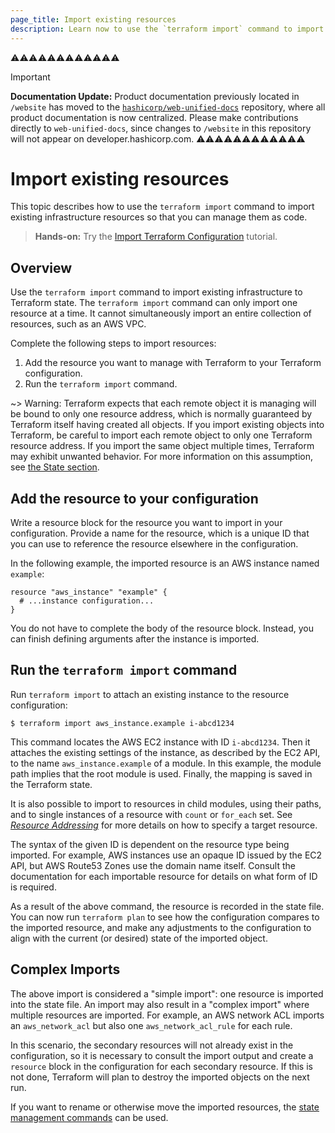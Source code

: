 ```yaml
---
page_title: Import existing resources
description: Learn now to use the `terraform import` command to import existing infrastructure resources.
---
```


⚠️⚠️⚠️⚠️⚠️⚠️⚠️⚠️⚠️⚠️⚠️⚠️
> [!IMPORTANT]  
> **Documentation Update:** Product documentation previously located in `/website` has moved to the [`hashicorp/web-unified-docs`](https://github.com/hashicorp/web-unified-docs) repository, where all product documentation is now centralized. Please make contributions directly to `web-unified-docs`, since changes to `/website` in this repository will not appear on developer.hashicorp.com.
⚠️⚠️⚠️⚠️⚠️⚠️⚠️⚠️⚠️⚠️⚠️⚠️


# Import existing resources

This topic describes how to use the `terraform import` command to import existing infrastructure resources so that you can manage them as code.

> **Hands-on:** Try the [Import Terraform Configuration](/terraform/tutorials/state/state-import?utm_source=WEBSITE&utm_medium=WEB_IO&utm_offer=ARTICLE_PAGE&utm_content=DOCS) tutorial.

## Overview

Use the `terraform import` command to import existing infrastructure to Terraform state. The `terraform import` command can only import one resource at a time. It cannot simultaneously import an entire collection of resources, such as an AWS VPC.

Complete the following steps to import resources:

1. Add the resource you want to manage with Terraform to your Terraform configuration.
1. Run the `terraform import` command.


~> Warning: Terraform expects that each remote object it is managing will be
bound to only one resource address, which is normally guaranteed by Terraform
itself having created all objects. If you import existing objects into Terraform,
be careful to import each remote object to only one Terraform resource address.
If you import the same object multiple times, Terraform may exhibit unwanted
behavior. For more information on this assumption, see
[the State section](/terraform/language/state).

## Add the resource to your configuration

Write a resource block for the resource you want to import in your configuration. 
Provide a name for the resource, which is a unique ID that you can use to reference the resource elsewhere in the configuration.

In the following example, the imported resource is an AWS instance named `example`:

```hcl
resource "aws_instance" "example" {
  # ...instance configuration...
}
```

You do not have to complete the body of the resource block. Instead, you can finish defining arguments after the instance is imported.

## Run the `terraform import` command

Run `terraform import` to attach an existing instance to the
resource configuration:

```shell
$ terraform import aws_instance.example i-abcd1234
```

This command locates the AWS EC2 instance with ID `i-abcd1234`. Then it attaches
the existing settings of the instance, as described by the EC2 API, to the
name `aws_instance.example` of a module. In this example, the module path
implies that the root module is used. Finally, the mapping is saved in the
Terraform state.

It is also possible to import to resources in child modules, using their paths,
and to single instances of a resource with `count` or `for_each` set. See
[_Resource Addressing_](/terraform/cli/state/resource-addressing) for more
details on how to specify a target resource.

The syntax of the given ID is dependent on the resource type being imported.
For example, AWS instances use an opaque ID issued by the EC2 API, but
AWS Route53 Zones use the domain name itself. Consult the documentation for
each importable resource for details on what form of ID is required.

As a result of the above command, the resource is recorded in the state file.
You can now run `terraform plan` to see how the configuration compares to
the imported resource, and make any adjustments to the configuration to
align with the current (or desired) state of the imported object.

## Complex Imports

The above import is considered a "simple import": one resource is imported
into the state file. An import may also result in a "complex import" where
multiple resources are imported. For example, an AWS network ACL imports
an `aws_network_acl` but also one `aws_network_acl_rule` for each rule.

In this scenario, the secondary resources will not already exist in
the configuration, so it is necessary to consult the import output and create
a `resource` block in the configuration for each secondary resource. If this is
not done, Terraform will plan to destroy the imported objects on the next run.

If you want to rename or otherwise move the imported resources, the
[state management commands](/terraform/cli/commands/state) can be used.

